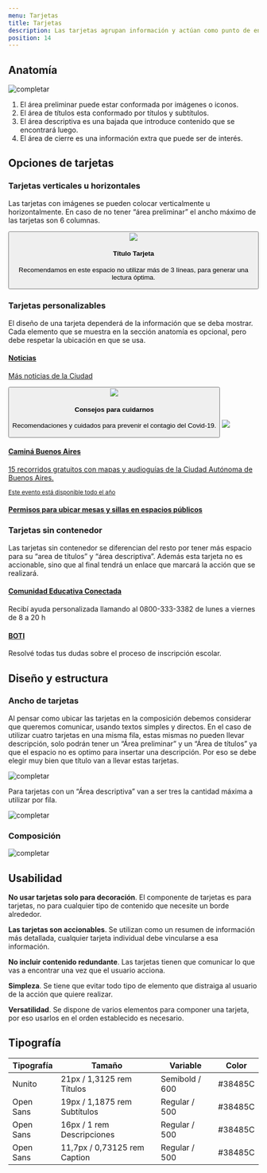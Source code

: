 ```yaml
---
menu: Tarjetas
title: Tarjetas
description: Las tarjetas agrupan información y actúan como punto de entrada que permite introducir un tema en específico.
position: 14
---
```


## Anatomía

![completar](/componentes/card/anatomía.svg)

1. El área preliminar puede estar conformada por imágenes o iconos.
2. El área de títulos esta conformado por títulos y subtítulos.
3. El área descriptiva es una bajada que introduce contenido que se encontrará luego.
4. El área de cierre es una información extra que puede ser de interés.

## Opciones de tarjetas

### Tarjetas verticales u horizontales

Las tarjetas con imágenes se pueden colocar verticalmente u horizontalmente. En caso de no tener “área preliminar” el ancho máximo de las tarjetas son 6 columnas.

<Example>
  
  <div className="row">
    <div className="col-xs-12 col-md-8 col-lg-6">
      <Card
        title="Título Tarjeta"
        description= "Recomendamos en este espacio no utilizar más de 3 líneas, para generar una lectura óptima."
        picture={{ src: "/componentes/card/paseobajo.png" }} />
    </div>
    <div className="col-xs-12 col-lg-10">
      <button className="card card-horizontal">
        <img src="/componentes/card/paseobajo-wide.png" className="card-img-left" width={168} />
        <div className="card-body">
          <h4 className="card-title">Título Tarjeta</h4>
          <p className="card-text">
            Recomendamos en este espacio no utilizar más de 3 líneas, para generar una lectura óptima.
          </p>
        </div>
      </button>
    </div>
  </div>

</Example>

### Tarjetas personalizables

El diseño de una tarjeta dependerá de la información que se deba mostrar. Cada elemento que se muestra en la sección anatomía es opcional, pero debe respetar la ubicación en que se usa.

<Row>
<Col items={2}>

<a className="card" href="#">
  <div className="card-body">
    <i className="bx bx-news card-icon text-info"></i>
    <h4 className="card-title">Noticias</h4>
    <p className="card-subtitle"> Más noticias de la Ciudad </p>
  </div>
</a>

<button className="card">
  <img src="/componentes/card/paseobajo.png" className="card-img-top" />
  <div className="card-body">
    <h4 className="card-title">Consejos para cuidarnos</h4>
    <p className="card-text">Recomendaciones y cuidados para prevenir el contagio del Covid-19.</p>
  </div>
</button>

</Col>
<Col items={2}>

<a className="card" href="#">
  <img src="/componentes/card/paseobajo.png" className="card-img-top" />
  <div className="card-body">
    <h4 className="card-title">Caminá Buenos Aires</h4>
    <p className="card-text">15 recorridos gratuitos con mapas y audioguías de la Ciudad Autónoma de Buenos Aires.</p>
  </div>
  <div className="card-footer text-right">
    <small>Este evento está disponible todo el año</small>
  </div>
</a>

<a className="card" href="#">
  <div className="card-body">
    <h4 className="card-title">Permisos para ubicar mesas y sillas en espacios públicos</h4>
  </div>
</a>

</Col>
</Row>

### Tarjetas sin contenedor

Las tarjetas sin contenedor se diferencian del resto por tener más espacio para su “area de títulos” y “área descriptiva”. Además esta tarjeta no es accionable, sino que al final tendrá un enlace que marcará la acción que se realizará.

<Row>
<Col items={2}>

<div className="card card-simple">
  <div className="card-body">
    <i className="bx bx-message-square-edit card-icon text-danger"></i>
    <h4 className="card-title">
      <a href="tel:123456789">Comunidad Educativa Conectada</a>
    </h4>
    <p className="card-text">Recibí ayuda personalizada llamando al 0800-333-3382 de lunes a viernes de 8 a 20 h</p>
  </div>
</div>

</Col>
<Col items={2}>

<div className="card card-simple">
  <div className="card-body">
    <i className="bx bx-bot card-icon text-success"></i>
    <h4 className="card-title">
      <a href="#">BOTI</a>
    </h4>
    <p className="card-text">Resolvé todas tus dudas sobre el proceso de inscripción escolar.</p>
  </div>
</div>

</Col>
</Row>

## Diseño y estructura

### Ancho de tarjetas

Al pensar como ubicar las tarjetas en la composición debemos considerar que queremos comunicar, usando textos simples y directos. En el caso de utilizar cuatro tarjetas en una misma fila, estas mismas no pueden llevar descripción, solo podrán tener un “Área preliminar” y un “Área de títulos” ya que el espacio no es optimo para insertar una descripción. Por eso se debe elegir muy bien que título van a llevar estas tarjetas.

![completar](/componentes/card/estructura-1.svg)

Para tarjetas con un “Área descriptiva” van a ser tres la cantidad máxima a utilizar por fila.

![completar](/componentes/card/estructura-2.svg)

### Composición

![completar](/componentes/card/estructura-3.svg)

## Usabilidad

**No usar tarjetas solo para decoración**. El componente de tarjetas es para tarjetas, no para cualquier tipo de contenido que necesite un borde alrededor.

**Las tarjetas son accionables**. Se utilizan como un resumen de información más detallada, cualquier tarjeta individual debe vincularse a esa información.

**No incluir contenido redundante**. Las tarjetas tienen que comunicar lo que vas a encontrar una vez que el usuario acciona.

**Simpleza**. Se tiene que evitar todo tipo de elemento que distraiga al usuario de la acción que quiere realizar.

**Versatilidad**. Se dispone de varios elementos para componer una tarjeta, por eso usarlos en el orden establecido es necesario.

## Tipografía

| Tipografía | Tamaño                       | Variable       | Color   |
| ---------- | ---------------------------- | -------------- | ------- |
| Nunito     | 21px / 1,3125 rem Títulos    | Semibold / 600 | #38485C |
| Open Sans  | 19px / 1,1875 rem Subtítulos | Regular / 500  | #38485C |
| Open Sans  | 16px / 1 rem Descripciones   | Regular / 500  | #38485C |
| Open Sans  | 11,7px / 0,73125 rem Caption | Regular / 500  | #38485C |

<!--
Usar **mayúsculas para dar estilo** a las oraciones. Estas se usan en la primera palabra de una frase; en nombres propios; en términos como “Ciudad”, “Gobierno” o “Comuna”; en nombre de programas y/o para escribir siglas.

Es importante nunca escribir TODO EN MAYÚSCULAS ya que **dificulta la lectura** y por convención web equivaldría a gritar o levantar la voz.
-->
